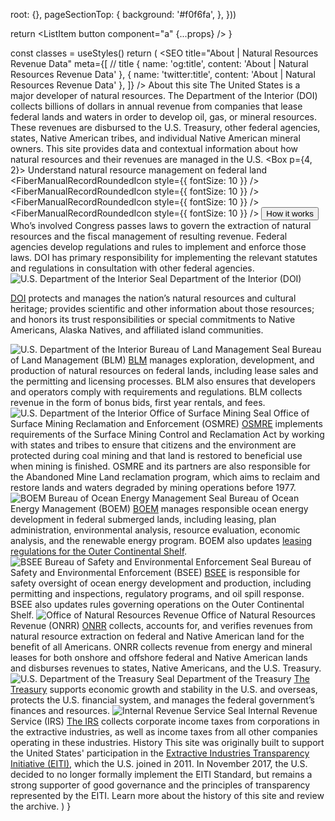 



  root: {},
  pageSectionTop: {
    background: '#f0f6fa',
  },
}))

  return <ListItem button component="a" {...props} />
}

  const classes = useStyles()
  return (
    <Fragment>
      <SEO
        title="About | Natural Resources Revenue Data"
        meta={[
          // title
          { name: 'og:title', content: 'About | Natural Resources Revenue Data' },
          { name: 'twitter:title', content: 'About | Natural Resources Revenue Data' },
        ]} />
        <Container component="main" className={classes.pageSectionTop} maxWidth="false">
          <Container maxWidth="lg">
            <Grid container>
              <Grid item md={7}>
                <Box mt={5}>
                  <Typography variant="h1" className={classes.heroTitle}>About this site</Typography>
                  <Typography variant="body1" paragraph="true">
                      The United States is a major developer of natural resources. The Department of the Interior (DOI) collects billions of dollars in annual revenue from companies that lease <GlossaryTerm termKey="federal land">federal lands and waters</GlossaryTerm> in order to develop oil, gas, or mineral resources. These revenues are <Link to="/explore/#federal-disbursements">disbursed</Link> to the U.S. Treasury, other federal agencies, states, Native American tribes, and individual Native American mineral owners.
                  </Typography>
                  <Typography variant="body1" paragraph="true">
                      This site provides data and contextual information about how natural resources and their revenues are managed in the U.S.
                  </Typography>
                </Box>
              </Grid>
              <Grid item md={5} className={classes.heroCard}>
                <Box m={4}>
                  <Paper className={classes.paperRoot}>
                    <Box p={4, 2}>
                      <Typography variant="h3">
                        Understand natural resource management on federal land
                      </Typography>
                      <List component="ul" aria-label="secondary mailbox folders">
                        <ListItemLink href="/how-it-works/ownership/" component="li">
                          <ListItemIcon>
                            <FiberManualRecordRoundedIcon style={{ fontSize: 10 }} />
                          </ListItemIcon>
                          <ListItemText primary="Land Ownership" />
                        </ListItemLink>
                        <ListItemLink href="/how-it-works/#laws" component="li">
                          <ListItemIcon>
                            <FiberManualRecordRoundedIcon style={{ fontSize: 10 }} />
                          </ListItemIcon>
                          <ListItemText primary="Laws and regulations" />
                        </ListItemLink>
                        <ListItemLink href="/how-it-works/#process" component="li">
                          <ListItemIcon>
                            <FiberManualRecordRoundedIcon style={{ fontSize: 10 }} />
                          </ListItemIcon>
                          <ListItemText primary="Oil, gas, minerals, and renewable energy" />
                        </ListItemLink>
                        <ListItemLink href="/how-it-works/audits-and-assurances/" component="li">
                          <ListItemIcon>
                            <FiberManualRecordRoundedIcon style={{ fontSize: 10 }} />
                          </ListItemIcon>
                          <ListItemText primary="Audits and assurances" />
                        </ListItemLink>
                      </List>
                      <Button href="/how-it-works/">
                        How it works
                      </Button>
                    </Box>
                  </Paper>
                </Box>
              </Grid>
            </Grid>
          </Container>
        </Container>
        <Container maxWidth="lg" className={classes.mainContent}>
          <Box pt={10} pb={10}>
            <Grid container spacing={6}>
              <Grid item xs={12}>
                <Typography variant="h2">
                  Who’s involved
                </Typography>
                <Typography variant="body1">
                  Congress passes laws to govern the extraction of natural resources and the fiscal management of resulting revenue. Federal agencies develop regulations and rules to implement and enforce those laws. DOI has primary responsibility for implementing the relevant statutes and regulations in consultation with other federal agencies.
                </Typography> 
              </Grid>
              <Grid item xs={2}>
                <img src={DOImark} alt="U.S. Department of the Interior Seal" />
              </Grid>
              <Grid item xs={10}>
                <Typography variant="h3">
                  Department of the Interior (DOI)
                </Typography>
                <Typography variant="body1">
                  <p><a href="https://www.doi.gov/">DOI</a> protects and manages the nation’s natural resources and cultural heritage; provides scientific and other information about those resources; and honors its trust responsibilities or special commitments to Native Americans, Alaska Natives, and affiliated island communities.</p>
                </Typography>
              </Grid>
              <Grid item xs={2}>
                <img src={BLMmark} alt="U.S. Department of the Interior Bureau of Land Management Seal" />
              </Grid>
              <Grid item xs={10}>
                <Typography variant="h3">
                  Bureau of Land Management (BLM)
                </Typography>
                <Typography variant="body1">
                  <a href="http://www.blm.gov/">BLM</a> manages exploration, development, and production of natural resources on federal lands, including lease sales and the permitting and licensing processes. BLM also ensures that developers and operators comply with requirements and regulations. BLM collects revenue in the form of <GlossaryTerm>bonus</GlossaryTerm> bids, first year rentals, and fees.
                </Typography>
              </Grid>
              <Grid item xs={2}>
                <img src={OSMREmark} alt="U.S. Department of the Interior Office of Surface Mining Seal" />
              </Grid>
              <Grid item xs={10}>
                <Typography variant="h3">
                  Office of Surface Mining Reclamation and Enforcement (OSMRE)
                </Typography>
                <Typography variant="body1">
                  <a href="http://www.osmre.gov/">OSMRE</a> implements requirements of the Surface Mining Control and <GlossaryTerm>Reclamation</GlossaryTerm> Act by working with states and tribes to ensure that citizens and the environment are protected during coal mining and that land is restored to beneficial use when mining is finished. OSMRE and its partners are also responsible for the <Link to="/how-it-works/aml-reclamation-program/">Abandoned Mine Land reclamation program</Link>, which aims to reclaim and restore lands and waters degraded by mining operations before 1977.
                </Typography>
              </Grid>
              <Grid item xs={2}>
                <img src={BOEMmark} alt="BOEM Bureau of Ocean Energy Management Seal" />
              </Grid>
              <Grid item xs={10}>
                <Typography variant="h3">
                  Bureau of Ocean Energy Management (BOEM)
                </Typography>
                <Typography variant="body1">
                  <a href="http://www.boem.gov/">BOEM</a> manages responsible ocean energy development in federal submerged lands, including leasing, plan administration, environmental analysis, resource evaluation, economic analysis, and the renewable energy program. BOEM also updates <a href="http://www.boem.gov/National-Environmental-Policy-Act/">leasing regulations for the Outer Continental Shelf</a>.
                </Typography>
              </Grid>
              <Grid item xs={2}>
                <img src={BSEEmark} alt="BSEE Bureau of Safety and Environmental Enforcement Seal" />
              </Grid>
              <Grid item xs={10}>
                <Typography variant="h3">
                  Bureau of Safety and Environmental Enforcement (BSEE)
                </Typography>
                <Typography variant="body1">
                  <a href="http://www.bsee.gov/">BSEE</a> is responsible for safety oversight of ocean energy development and production, including permitting and inspections, regulatory programs, and oil spill response. BSEE also updates rules governing operations on the <GlossaryTerm>Outer Continental Shelf</GlossaryTerm>.
                </Typography>
              </Grid>
              <Grid item xs={2}>
                <img src={ONRRmark} alt="Office of Natural Resources Revenue" />
              </Grid>
              <Grid item xs={10}>
                <Typography variant="h3">
                  Office of Natural Resources Revenue (ONRR)
                </Typography>
                <Typography variant="body1">
                  <a href="http://www.onrr.gov/">ONRR</a> collects, accounts for, and verifies revenues from natural resource extraction on federal and Native American land for the benefit of all Americans. ONRR collects revenue from energy and mineral leases for both onshore and offshore federal and Native American lands and disburses revenues to states, Native Americans, and the U.S. Treasury.
                </Typography>
              </Grid>
              <Grid item xs={2}>
                <img src={DoTmark} alt="U.S. Department of the Treasury Seal" />
              </Grid>
              <Grid item xs={10}>
                <Typography variant="h3">
                  Department of the Treasury
                </Typography>
                <Typography variant="body1">
                  <a href="http://www.treasury.gov/Pages/default.aspx">The Treasury</a> supports economic growth and stability in the U.S. and overseas, protects the U.S. financial system, and manages the federal government’s finances and resources.
                </Typography>
              </Grid>
              <Grid item xs={2}>
                <img src={IRSmark} alt="Internal Revenue Service Seal" />
              </Grid>
              <Grid item xs={10}>
                <Typography variant="h3">
                  Internal Revenue Service (IRS)
                </Typography>
                <Typography variant="body1">
                  <a href="https://www.irs.gov/">The IRS</a> collects corporate income taxes from corporations in the extractive industries, as well as income taxes from all other companies operating in these industries.
                </Typography>
              </Grid>
              <Grid item xs={12}>
                <Typography variant="h2">
                  History
                </Typography>
                <Typography variant="body1">
                  <box>
                    This site was originally built to support the United States' participation in the <a href="https://eiti.org/">Extractive Industries Transparency Initiative (EITI)</a>, which the U.S. joined in 2011.
                  </box>
                  <box>
                    In November 2017, the U.S. decided to no longer formally implement the <GlossaryTerm>EITI Standard</GlossaryTerm>, but remains a strong supporter of good governance and the principles of transparency represented by the EITI.
                  </box>
                  <Link to="/archive">
                    Learn more about the history of this site and review the archive.
                  </Link>
                </Typography>
              </Grid>
          </Grid>
          </Box>
        </Container>
    </Fragment>
  )
}

